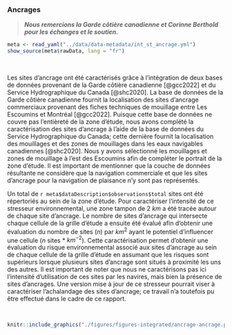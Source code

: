 ### Ancrages {#ancrage}

> ***Nous remercions la Garde côtière canadienne et Corinne Berthold pour les échanges et le soutien.***


```r
meta <- read_yaml("../data/data-metadata/int_st_ancrage.yml")
show_source(meta$rawData, lang = "fr")
```

<br/>

Les sites d'ancrage ont été caractérisés grâce à l'intégration de deux bases de données provenant de la Garde côtière canadienne [@gcc2022] et du Service Hydrographique du Canada [@shc2020]. La base de données de la Garde côtière canadienne fournit la localisation des sites d'ancrage commerciaux provenant des fiches techniques de mouillage entre Les Escoumins et Montréal [@gcc2022]. Puisque cette base de données ne couvre pas l'entièreté de la zone d'étude, nous avons complété la caractérisation des sites d'ancrage à l'aide de la base de données du Service Hydrographique du Canada; cette dernière fournit la localisation des mouillages et des zones de mouillages dans les eaux navigables canadiennes [@shc2020]. Nous y avons sélectionné les mouillages et zones de mouillage à l'est des Escoumins afin de compléter le portrait de la zone d'étude. Il est important de mentionner que la couche de données résultante ne considère que la navigation commerciale et que les sites d'ancrage pour la navigation de plaisance n'y sont pas représentés. 

Un total de `r meta$dataDescription$observations$total` sites ont été répertoriés au sein de la zone d'étude. Pour caractériser l'intensité de ce stresseur environnemental, une zone tampon de 2 $km$ a été tracée autour de chaque site d'ancrage. Le nombre de sites d'ancrage qui intersecte chaque cellule de la grille d'étude a ensuite été évalué afin d'obtenir une évaluation du nombre de sites ($n$) par $km^2$ ayant le potentiel d'influencer une cellule ($n$ sites * $km^{-2}$). Cette caractérisation permet d'obtenir une évaluation du risque environnemental associé aux sites d'ancrage au sein de chaque cellule de la grille d'étude en assumant que les risques sont supérieurs lorsque plusieurs sites d'ancrage sont situés à proximité les uns des autres. Il est important de noter que nous ne caractérisons pas ici l'intensité d'utilisation de ces sites par les navires, mais bien la présence de sites d'ancrages. Une version mise à jour de ce stresseur pourrait viser à caractériser l'achalandage des sites d'ancrage; ce travail n'a toutefois pu être effectué dans le cadre de ce rapport.

<br/>

```r
knitr::include_graphics("./figures/figures-integrated/ancrage-ancrage.png")
```

<br>
